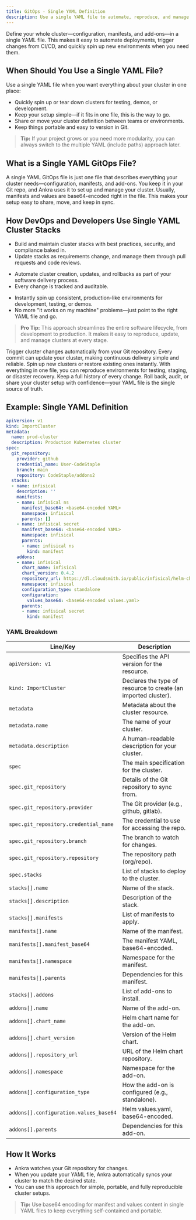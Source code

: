 ```yaml
---
title: GitOps - Single YAML Definition
description: Use a single YAML file to automate, reproduce, and manage your Kubernetes clusters with Ankra and GitOps.
---
```



<Note>
Define your whole cluster—configuration, manifests, and add-ons—in a single YAML file. This makes it easy to automate deployments, trigger changes from CI/CD, and quickly spin up new environments when you need them.
</Note>




## When Should You Use a Single YAML File?

Use a single YAML file when you want everything about your cluster in one place:

- Quickly spin up or tear down clusters for testing, demos, or development.
- Keep your setup simple—if it fits in one file, this is the way to go.
- Share or move your cluster definition between teams or environments.
- Keep things portable and easy to version in Git.

> **Tip:** If your project grows or you need more modularity, you can always switch to the multiple YAML (include paths) approach later.

## What is a Single YAML GitOps File?

A single YAML GitOps file is just one file that describes everything your cluster needs—configuration, manifests, and add-ons. You keep it in your Git repo, and Ankra uses it to set up and manage your cluster. Usually, manifests and values are base64-encoded right in the file. This makes your setup easy to share, move, and keep in sync.




## How DevOps and Developers Use Single YAML Cluster Stacks

<CardGroup cols={3}>
  <Card title="DevOps" icon="shield">
    <ul>
      <li>Build and maintain cluster stacks with best practices, security, and compliance baked in.</li>
      <li>Update stacks as requirements change, and manage them through pull requests and code reviews.</li>
    </ul>
  </Card>
  <Card title="CI/CD Pipelines" icon="code-branch">
    <ul>
      <li>Automate cluster creation, updates, and rollbacks as part of your software delivery process.</li>
      <li>Every change is tracked and auditable.</li>
    </ul>
  </Card>
  <Card title="Developers" icon="laptop">
    <ul>
      <li>Instantly spin up consistent, production-like environments for development, testing, or demos.</li>
      <li>No more "it works on my machine" problems—just point to the right YAML file and go.</li>
    </ul>
  </Card>
</CardGroup>

> **Pro Tip:** This approach streamlines the entire software lifecycle, from development to production. It makes it easy to reproduce, update, and manage clusters at every stage.

<CardGroup cols={2}>
  <Card title="CI/CD Automation" icon="code-branch">
    Trigger cluster changes automatically from your Git repository. Every commit can update your cluster, making continuous delivery simple and reliable.
  </Card>
  <Card title="On-Demand Environments" icon="rocket">
    Spin up new clusters or restore existing ones instantly. With everything in one file, you can reproduce environments for testing, staging, or disaster recovery.
  </Card>
  <Card title="Great Reproducibility & Audit" icon="check">
    Keep a full history of every change. Roll back, audit, or share your cluster setup with confidence—your YAML file is the single source of truth.
  </Card>
</CardGroup>





## Example: Single YAML Definition

```yaml
apiVersion: v1
kind: ImportCluster
metadata:
  name: prod-cluster
  description: Production Kubernetes cluster
spec:
  git_repository:
    provider: github
    credential_name: User-CodeStaple
    branch: main
    repository: CodeStaple/addons2
  stacks:
  - name: infisical
    description: ''
    manifests:
    - name: infisical ns
      manifest_base64: <base64-encoded YAML>
      namespace: infisical
      parents: []
    - name: infisical secret
      manifest_base64: <base64-encoded YAML>
      namespace: infisical
      parents:
      - name: infisical ns
        kind: manifest
    addons:
    - name: infisical
      chart_name: infisical
      chart_version: 0.4.2
      repository_url: https://dl.cloudsmith.io/public/infisical/helm-charts/helm/charts
      namespace: infisical
      configuration_type: standalone
      configuration:
        values_base64: <base64-encoded values.yaml>
      parents:
      - name: infisical secret
        kind: manifest
```

### YAML Breakdown

| Line/Key | Description |
|---|---|
| `apiVersion: v1` | Specifies the API version for the resource. |
| `kind: ImportCluster` | Declares the type of resource to create (an imported cluster). |
| `metadata` | Metadata about the cluster resource. |
| `metadata.name` | The name of your cluster. |
| `metadata.description` | A human-readable description for your cluster. |
| `spec` | The main specification for the cluster. |
| `spec.git_repository` | Details of the Git repository to sync from. |
| `spec.git_repository.provider` | The Git provider (e.g., github, gitlab). |
| `spec.git_repository.credential_name` | The credential to use for accessing the repo. |
| `spec.git_repository.branch` | The branch to watch for changes. |
| `spec.git_repository.repository` | The repository path (org/repo). |
| `spec.stacks` | List of stacks to deploy to the cluster. |
| `stacks[].name` | Name of the stack. |
| `stacks[].description` | Description of the stack. |
| `stacks[].manifests` | List of manifests to apply. |
| `manifests[].name` | Name of the manifest. |
| `manifests[].manifest_base64` | The manifest YAML, base64-encoded. |
| `manifests[].namespace` | Namespace for the manifest. |
| `manifests[].parents` | Dependencies for this manifest. |
| `stacks[].addons` | List of add-ons to install. |
| `addons[].name` | Name of the add-on. |
| `addons[].chart_name` | Helm chart name for the add-on. |
| `addons[].chart_version` | Version of the Helm chart. |
| `addons[].repository_url` | URL of the Helm chart repository. |
| `addons[].namespace` | Namespace for the add-on. |
| `addons[].configuration_type` | How the add-on is configured (e.g., standalone). |
| `addons[].configuration.values_base64` | Helm values.yaml, base64-encoded. |
| `addons[].parents` | Dependencies for this add-on. |



## How It Works

- Ankra watches your Git repository for changes.
- When you update your YAML file, Ankra automatically syncs your cluster to match the desired state.
- You can use this approach for simple, portable, and fully reproducible cluster setups.


> **Tip:** Use base64 encoding for manifest and values content in single YAML files to keep everything self-contained and portable.

